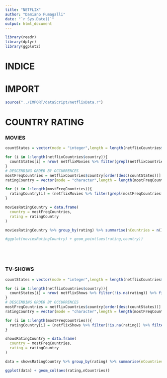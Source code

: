 ```yaml
---
title: "NETFLIX"
author: "Damiano Fumagalli"
date: "`r Sys.Date()`"
output: html_document
---
```


```r
library(readr)
library(dplyr)
library(ggplot2)
```

# INDICE

# IMPORT

```r
source("../IMPORT/dataScript/netflixData.r")
```

# COUNTRY RATING {#countryRating}

### MOVIES

```r

countStates = vector(mode = "integer",length = length(netflixCountries$country))

for (i in 1:length(netflixCountries$country)){
  countStates[i] = nrow( netflixMovies %>% filter(grepl(netflixCountries$country[i],country )) )
}
# DESCENDING ORDER BY OCCURRENCES
mostFreqCountries = netflixCountries$country[order(desc(countStates))]
ratingCountry = vector(mode = "character",length = length(mostFreqCountries))

for (i in 1:length(mostFreqCountries)){
  ratingCountry[i] = (netflixMovies %>% filter(grepl(mostFreqCountries[i],country)) %>% group_by(rating) %>% summarise(count = n()) %>% arrange(desc(count)))$rating[1]
}

moviesRatingCountry = data.frame(
  country = mostFreqCountries,
  rating = ratingCountry
)

moviesRatingCountry %>% group_by(rating) %>% summarise(nCountries = n(), countries = paste(country,sep=","))

#ggplot(moviesRatingCountry) + geom_point(aes(rating,country))






```

### TV-SHOWS

```r
countStates = vector(mode = "integer",length = length(netflixCountries$country))

for (i in 1:length(netflixCountries$country)){
  countStates[i] = nrow( netflixShows %>% filter(!is.na(rating)) %>% filter(grepl(netflixCountries$country[i],country )) )
}
# DESCENDING ORDER BY OCCURRENCES
mostFreqCountries = netflixCountries$country[order(desc(countStates))]
ratingCountry = vector(mode = "character",length = length(mostFreqCountries))

for (i in 1:length(mostFreqCountries)){
  ratingCountry[i] = (netflixShows %>% filter(!is.na(rating)) %>% filter(grepl(mostFreqCountries[i],country)) %>% group_by(rating) %>% summarise(count = n()) %>% arrange(desc(count)))$rating[1]
}

showsRatingCountry = data.frame(
  country = mostFreqCountries,
  rating = ratingCountry
)

data = showsRatingCountry %>% group_by(rating) %>% summarise(nCountries = n()) 

ggplot(data) + geom_col(aes(rating,nCountries))
```
